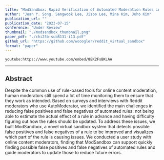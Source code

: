 ```yaml
---
title: "ModSandbox: Rapid Verification of Automated Moderation Rules in an Online Community"
author: "Jean Y. Song, Sangwook Lee, Jisoo Lee, Mina Kim, Juho Kim"
publication_url: ""
publication_date: "2023-07-15"
conference: "Under Review"
thumbnail: "./modsandbox_thumbnail.png"
paper_pdf: "./chi23b-sub8131-i13.pdf"
github_url: "https://github.com/wooogler/reddit_virtual_sandbox"
format: "paper"
---
```


`youtube:https://www.youtube.com/embed/8EK2FsBKLAA`

---

## Abstract

Despite the common use of rule-based tools for online content moderation,
human moderators still spend a lot of time monitoring them to ensure that they work as intended.
Based on surveys and interviews with Reddit moderators who use AutoModerator,
we identified the main challenges in reducing false positives and false negatives of automated rules:
not being able to estimate the actual effect of a rule in advance and having difficulty figuring out how the rules should be updated.
To address these issues, we built ModSandbox,
a novel virtual sandbox system that detects possible false positives and false negatives of a rule to be improved and visualizes which part of the rule is causing issues.
We conducted a user study with online content moderators,
finding that ModSandbox can support quickly finding possible false positives and false negatives of automated rules and guide moderators to update those to reduce future errors.
